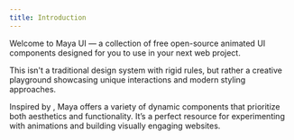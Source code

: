 ```yaml
---
title: Introduction
---
```


Welcome to Maya UI — a collection of free open-source animated UI components designed for you to use in your next web project.

This isn't a traditional design system with rigid rules, but rather a creative playground showcasing unique interactions and modern styling approaches.

Inspired by <UiVerseLink/>, Maya offers a variety of dynamic components that prioritize both aesthetics and functionality. It’s a perfect resource for experimenting with animations and building visually engaging websites.
